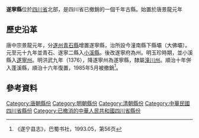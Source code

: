 '''遂寧縣'''位於[[四川省|四川省]]北部，是四川省已撤銷的一個千年古縣。始置於唐景龍元年

== 歷史沿革  ==
唐中宗景龍元年，分[[遂州|遂州]][[青石縣|青石縣]]增置遂寧縣，治所設今潼南縣下縣壩（大佛壩）。元至元十九年並青石、遂寧二縣入[[小溪縣|小溪縣]]。後改遂寧府為州。明玉珍時期，並小溪縣入[[遂寧州|遂寧州]]。明洪武九年（1376），降遂寧州為遂寧縣，隸屬[[潼川州|潼川州]]。順治十年併入蓬溪縣，順治十六年復置，1985年5月被撤銷<ref>《遂宁县志》，巴蜀书社，1993.05，第56页</ref>。

==參考資料==
{{Reflist}}
[[Category:唐朝縣份|Category:唐朝縣份]]
[[Category:明朝縣份|Category:明朝縣份]]
[[Category:清朝縣份|Category:清朝縣份]]
[[Category:中華民國四川省縣份|Category:中華民國四川省縣份]]
[[Category:已撤消的中華人民共和國四川省縣份|Category:已撤消的中華人民共和國四川省縣份]]
